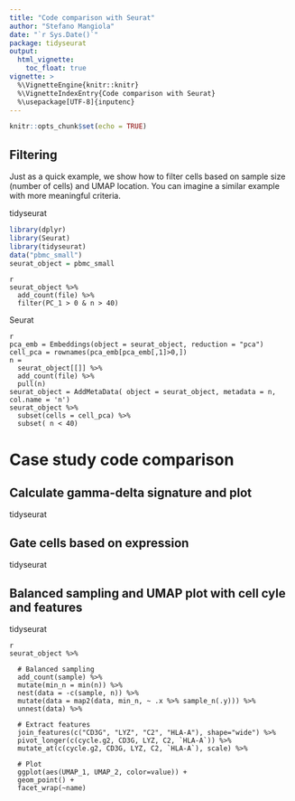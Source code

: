 ```yaml
---
title: "Code comparison with Seurat"
author: "Stefano Mangiola"
date: "`r Sys.Date()`"
package: tidyseurat
output:
  html_vignette:
    toc_float: true
vignette: >
  %\VignetteEngine{knitr::knitr}
  %\VignetteIndexEntry{Code comparison with Seurat}
  %\usepackage[UTF-8]{inputenc}
---
```


```r
knitr::opts_chunk$set(echo = TRUE)
```

## Filtering

Just as a quick example, we show how to filter cells based on sample size (number of cells) and UMAP location. You can imagine a similar example with more meaningful criteria.

tidyseurat

```r
library(dplyr)
library(Seurat)
library(tidyseurat)
data("pbmc_small")
seurat_object = pbmc_small

```


```
{r}
seurat_object %>%
  add_count(file) %>%
  filter(PC_1 > 0 & n > 40)
```

Seurat

```
{r}
pca_emb = Embeddings(object = seurat_object, reduction = "pca")
cell_pca = rownames(pca_emb[pca_emb[,1]>0,])
n =
  seurat_object[[]] %>%
  add_count(file) %>%
  pull(n)
seurat_object = AddMetaData( object = seurat_object, metadata = n, col.name = 'n')
seurat_object %>%
  subset(cells = cell_pca) %>%
  subset( n < 40)

```


# Case study code comparison


## Calculate gamma-delta signature and plot

tidyseurat

## Gate cells based on expression

tidyseurat

## Balanced sampling and UMAP plot with cell cyle and features

tidyseurat

```
{r}

seurat_object %>%
  
  # Balanced sampling
  add_count(sample) %>%
  mutate(min_n = min(n)) %>%
  nest(data = -c(sample, n)) %>%
  mutate(data = map2(data, min_n, ~ .x %>% sample_n(.y))) %>%
  unnest(data) %>%
  
  # Extract features
  join_features(c("CD3G", "LYZ", "C2", "HLA-A"), shape="wide") %>%
  pivot_longer(c(cycle.g2, CD3G, LYZ, C2, `HLA-A`)) %>%
  mutate_at(c(cycle.g2, CD3G, LYZ, C2, `HLA-A`), scale) %>%

  # Plot
  ggplot(aes(UMAP_1, UMAP_2, color=value)) +
  geom_point() +
  facet_wrap(~name)

```
